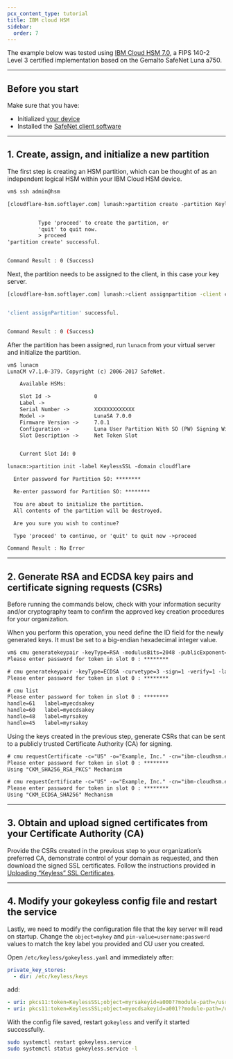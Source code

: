 ```yaml
---
pcx_content_type: tutorial
title: IBM cloud HSM
sidebar:
  order: 7
---
```


The example below was tested using [IBM Cloud HSM 7.0](https://console.bluemix.net/docs/infrastructure/hardware-security-modules/about.html#about-ibm-cloud-hsm), a FIPS 140-2 Level 3 certified implementation based on the Gemalto SafeNet Luna a750.

---

## Before you start

Make sure that you have:

- Initialized [your device](https://console.bluemix.net/docs/infrastructure/hardware-security-modules/initialize_hsm.html#initializing-the-ibm-cloud-hsm)
- Installed the [SafeNet client software](https://cpl.thalesgroup.com/node/11350)

---

## 1. Create, assign, and initialize a new partition

The first step is creating an HSM partition, which can be thought of as an independent logical HSM within your IBM Cloud HSM device.

```txt
vm$ ssh admin@hsm

[cloudflare-hsm.softlayer.com] lunash:>partition create -partition KeylessSSL


          Type 'proceed' to create the partition, or
          'quit' to quit now.
          > proceed
'partition create' successful.


Command Result : 0 (Success)
```

Next, the partition needs to be assigned to the client, in this case your key server.

```bash
[cloudflare-hsm.softlayer.com] lunash:>client assignpartition -client cloudflare-vm.softlayer.com -partition KeylessSSL


'client assignPartition' successful.


Command Result : 0 (Success)
```

After the partition has been assigned, run `lunacm` from your virtual server and initialize the partition.

```txt
vm$ lunacm
LunaCM v7.1.0-379. Copyright (c) 2006-2017 SafeNet.

    Available HSMs:

    Slot Id ->              0
    Label ->
    Serial Number ->        XXXXXXXXXXXXX
    Model ->                LunaSA 7.0.0
    Firmware Version ->     7.0.1
    Configuration ->        Luna User Partition With SO (PW) Signing With Cloning Mode
    Slot Description ->     Net Token Slot


    Current Slot Id: 0

lunacm:>partition init -label KeylessSSL -domain cloudflare

  Enter password for Partition SO: ********

  Re-enter password for Partition SO: ********

  You are about to initialize the partition.
  All contents of the partition will be destroyed.

  Are you sure you wish to continue?

  Type 'proceed' to continue, or 'quit' to quit now ->proceed

Command Result : No Error
```

---

## 2. Generate RSA and ECDSA key pairs and certificate signing requests (CSRs)

Before running the commands below, check with your information security and/or cryptography team to confirm the approved key creation procedures for your organization.

When you perform this operation, you need define the ID field for the newly generated keys. It must be set to a big-endian hexadecimal integer value.

```txt
vm$ cmu generatekeypair -keyType=RSA -modulusBits=2048 -publicExponent=65537 -sign=1 -verify=1 -labelpublic=myrsakey -labelprivate=myrsakey -keygenmech=1  -id=a000
Please enter password for token in slot 0 : ********

# cmu generatekeypair -keyType=ECDSA -curvetype=3 -sign=1 -verify=1 -labelpublic=myecdsakey -labelprivate=myecdsakey -id=a001
Please enter password for token in slot 0 : ********

# cmu list
Please enter password for token in slot 0 : ********
handle=61   label=myecdsakey
handle=60   label=myecdsakey
handle=48   label=myrsakey
handle=45   label=myrsakey
```

Using the keys created in the previous step, generate CSRs that can be sent to a publicly trusted Certificate Authority (CA) for signing.

```txt
# cmu requestCertificate -c="US" -o="Example, Inc." -cn="ibm-cloudhsm.example.com" -s="California" -l="San Francisco" -publichandle=45 -privatehandle=48 -outputfile="rsa.csr" -sha256withrsa
Please enter password for token in slot 0 : ********
Using "CKM_SHA256_RSA_PKCS" Mechanism

# cmu requestCertificate -c="US" -o="Example, Inc." -cn="ibm-cloudhsm.example.com" -s="California" -l="San Francisco" -publichandle=60 -privatehandle=61 -outputfile="ecdsa.csr" -sha256withecdsa
Please enter password for token in slot 0 : ********
Using "CKM_ECDSA_SHA256" Mechanism
```

---

## 3. Obtain and upload signed certificates from your Certificate Authority (CA)

Provide the CSRs created in the previous step to your organization’s preferred CA, demonstrate control of your domain as requested, and then download the signed SSL certificates. Follow the instructions provided in [Uploading “Keyless” SSL Certificates](/ssl/keyless-ssl/configuration/cloudflare-tunnel/#3-upload-keyless-ssl-certificates).

---

## 4. Modify your gokeyless config file and restart the service

Lastly, we need to modify the configuration file that the key server will read on startup. Change the `object=mykey` and `pin-value=username:password` values to match the key label you provided and CU user you created.

Open `/etc/keyless/gokeyless.yaml` and immediately after:

```yaml
private_key_stores:
  - dir: /etc/keyless/keys
```

add:

```yaml
- uri: pkcs11:token=KeylessSSL;object=myrsakeyid=a000??module-path=/usr/safenet/lunaclient/lib/libCryptoki2_64.so&pin-value=password&max-sessions=1
- uri: pkcs11:token=KeylessSSL;object=myecdsakeyid=a001??module-path=/usr/safenet/lunaclient/lib/libCryptoki2_64.so&pin-value=password&max-sessions=1
```

With the config file saved, restart `gokeyless` and verify it started successfully.

```sh
sudo systemctl restart gokeyless.service
sudo systemctl status gokeyless.service -l
```
